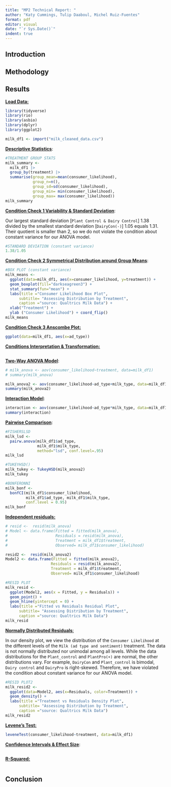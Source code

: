 ```yaml
---
title: "MP2 Technical Report: "
author: "Katy Cummings, Tulip Daaboul, Michel Ruiz-Fuentes"
format: pdf
editor: visual
date: "`r Sys.Date()`"
indent: true
---
```


## Introduction

## Methodology

## Results

[**Load Data:**]{.underline}

```r
library(tidyverse)
library(rio)
library(asbio)
library(dplyr)
library(ggplot2)

milk_df1 <- import("milk_cleaned_data.csv")
```

[**Descriptive Statistics**]{.underline}:

```r
#TREATMENT GROUP STATS
milk_summary <- 
  milk_df1 |>
  group_by(treatment) |>
  summarise(group_mean=mean(consumer_likelihood), 
            group_n=n(), 
            group_sd=sd(consumer_likelihood),
            group_min= min(consumer_likelihood),
            group_max= max(consumer_likelihood))  
milk_summary
```

[**Condition Check 1 Variability & Standard Deviation**]{.underline}:

Our largest standard deviation \[`Plant Control & Dairy Control`\] 1.38 divided by the smallest standard deviation \[`DairyCon(-)`\] 1.05 equals 1.31. Their quotient is smaller than 2, so we do not violate the condition about constant variance for our ANOVA model.

```r
#STANDARD DEVIATION (constant variance)
1.38/1.05
```

[**Condition Check 2 Symmetrical Distribution around Group Means**]{.underline}:

```r
#BOX PLOT (constant variance)
milk_means <-
  ggplot(data=milk_df1, aes(x=consumer_likelihood, y=treatment)) + 
  geom_boxplot(fill="darkseagreen3") + 
  stat_summary(fun="mean") + 
  labs(title ="Consumer Likelihood Box Plot",
      subtitle= "Assessing Distribution by Treatment",
      caption ="source: Qualtrics Milk Data") +
  xlab("Treatment") +
  ylab ("Consumer Likelihood") + coord_flip()
milk_means
```

[**Condition Check 3 Anscombe Plot:**]{.underline}

```r
ggplot(data=milk_df1, aes(x=ad_type))
```

[**Conditions Interpretation & Transformation:**]{.underline}

```r

```

[**Two-Way ANOVA Model**]{.underline}:

```r
# milk_anova <- aov(consumer_likelihood~treatment, data=milk_df1) 
# summary(milk_anova) 

milk_anova2 <- aov(consumer_likelihood~ad_type+milk_type, data=milk_df1) 
summary(milk_anova2) 
```

[**Interaction Model**]{.underline}:

```r

interaction <- aov(consumer_likelihood~ad_type*milk_type, data=milk_df1) 
summary(interaction) 
```

[**Pairwise Comparison**]{.underline}:

```r
#FISHERSLSD
milk_lsd <-
  pairw.anova(milk_df1$ad_type, 
              milk_df1$milk_type,
              method="lsd", conf.level=.95)
milk_lsd

#TUKEYHSD()
milk_tukey <- TukeyHSD(milk_anova2)
milk_tukey

#BONFERONNI
milk_bonf <- 
  bonfCI(milk_df1$consumer_likelihood, 
         milk_df1$ad_type, milk_df1$milk_type, 
         conf.level = 0.95)
milk_bonf
```

[**Independent residuals:**]{.underline}

```r
# resid <-  resid(milk_anova)
# Model <- data.frame(Fitted = fitted(milk_anova), 
#                     Residuals = resid(milk_anova), 
#                     Treatment = milk_df1$treatment,
#                     Observed= milk_df1$consumer_likelihood)

resid2 <-  resid(milk_anova2)
Model2 <- data.frame(Fitted = fitted(milk_anova2), 
                    Residuals = resid(milk_anova2), 
                    Treatment = milk_df1$treatment,
                    Observed= milk_df1$consumer_likelihood)
```

```r
#RESID PLOT
milk_resid <- 
  ggplot(Model2, aes(x = Fitted, y = Residuals)) +
  geom_point() +
  geom_hline(yintercept = 0) + 
  labs(title ="Fitted vs Residuals Residual Plot",
      subtitle= "Assessing Distribution by Treatment",
      caption ="source: Qualtrics Milk Data") 
milk_resid
```

[**Normally Distributed Residuals**:]{.underline}

In our density plot, we view the distribution of the `Consumer Likelihood` at the different levels of the `Milk (ad type and sentiment)` treatment. The data is not normally distributed nor unimodal among all levels. While the data distributions for the `Plant_control` and `PlantPro(+)` are normal, the other distributions vary. For example, `DairyCon` and `Plant_control` is bimodal, `Dairy control` and `DairyPro` is right-skewed. Therefore, we have violated the condition about constant variance for our ANOVA model.

```r
#RESID PLOT2
milk_resid2 <-
  ggplot(data=Model2, aes(x=Residuals, color=Treatment)) + 
  geom_density() + 
  labs(title ="Treatment vs Residuals Density Plot",
      subtitle= "Assessing Distribution by Treatment",
      caption ="source: Qualtrics Milk Data") 
milk_resid2
```

[**Levene's Test:**]{.underline}

```r
leveneTest(consumer_likelihood~treatment, data=milk_df1)
```

[**Confidence Intervals & Effect Size**]{.underline}:

```r
```

[**R-Squared:**]{.underline}

```r
```

## Conclusion
